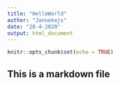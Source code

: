 ```yaml
---
title: "HelloWorld"
author: "Jannekejs"
date: "28-4-2020"
output: html_document
---
```


```r
knitr::opts_chunk$set(echo = TRUE)
```

## This is a markdown file